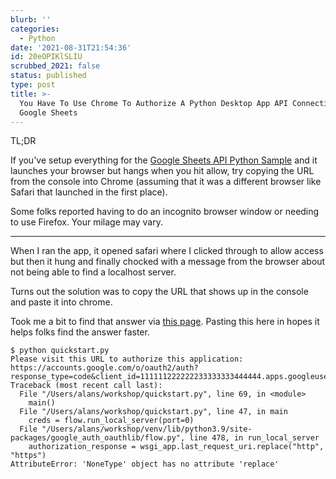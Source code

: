 ```yaml
---
blurb: ''
categories:
  - Python
date: '2021-08-31T21:54:36'
id: 20eOPIKlSLIU
scrubbed_2021: false
status: published
type: post
title: >-
  You Have To Use Chrome To Authorize A Python Desktop App API Connection To
  Google Sheets
---
```


TL;DR

If you've setup everything for the [Google Sheets API Python Sample](https://developers.google.com/sheets/api/quickstart/python) and it launches your browser but hangs when you hit allow, try copying the URL from the console into Chrome (assuming that it was a different browser like Safari that launched in the first place).

Some folks reported having to do an incognito browser window or needing to use Firefox. Your milage may vary.

---


When I ran the app, it opened safari where I clicked through to allow access but then it hung and finally chocked with a message from the browser about not being able to find a localhost server. 

Turns out the solution was to copy the URL that shows up in the console and paste it into chrome. 

Took me a bit to find that answer via [this page](https://github.com/googleworkspace/python-samples/issues/88). Pasting this here in hopes it helps folks find the answer faster. 


```
$ python quickstart.py
Please visit this URL to authorize this application: https://accounts.google.com/o/oauth2/auth?response_type=code&client_id=111111222222233333333444444.apps.googleusercontent.com&redirect_uri=http%3A%2F%2Flocalhost%3A55493%2F&scope=https%3A%2F%2Fwww.googleapis.com%2Fauth%2Fspreadsheets.readonly&state=1111122223334444455555&access_type=offline
Traceback (most recent call last):
  File "/Users/alans/workshop/quickstart.py", line 69, in <module>
    main()
  File "/Users/alans/workshop/quickstart.py", line 47, in main
    creds = flow.run_local_server(port=0)
  File "/Users/alans/workshop/venv/lib/python3.9/site-packages/google_auth_oauthlib/flow.py", line 478, in run_local_server
    authorization_response = wsgi_app.last_request_uri.replace("http", "https")
AttributeError: 'NoneType' object has no attribute 'replace'
```
